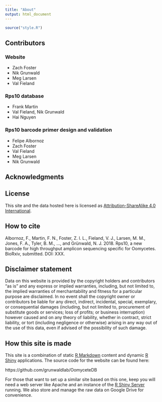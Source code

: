```yaml
---
title: "About"
output: html_document
---
```


```r
source("style.R")
```


## Contributors

### Website

- Zach Foster
- Nik Grunwald
- Meg Larsen
- Val Fieland

### Rps10 database

- Frank Martin
- Val Fieland, Nik Grunwald
- Hai Nguyen


### Rps10 barcode primer design and validation

- Felipe Albornoz
- Zach Foster
- Val Fieland
- Meg Larsen
- Nik Grunwald

## Acknowledgments



## License

This site and the data hosted here is licensed as [Attribution-ShareAlike 4.0 International](https://creativecommons.org/licenses/by-sa/4.0/).


## How to cite

Albornoz, F., Martin, F. N., Foster, Z. l. L., Fieland, V. J., Larsen, M. M., Jones, F. A., Tyler, B. M., ..., and Grünwald, N. J. 2018. Rps10, a new barcode for high throughput amplicon sequencing specific for Oomycetes. BioRxiv, submitted. DOI: XXX.


## Disclaimer statement

Data on this website is provided by the copyright holders and contributors "as is" and any express or implied warranties, including, but not limited to, the implied warranties of merchantability and fitness for a particular purpose are disclaimed.
In no event shall the copyright owner or contributors be liable for any direct, indirect, incidental, special, exemplary, or consequential damages (including, but not limited to, procurement of substitute goods or services; loss of profits; or business interruption) however caused and on any theory of liability, whether in contract, strict liability, or tort (including negligence or otherwise) arising in any way out of the use of this data, even if advised of the possibility of such damage.

## How this site is made

This site is a combination of static [R Markdown](https://rmarkdown.rstudio.com/rmarkdown_websites.html) content and dynamic [R Shiny](https://shiny.rstudio.com/) applications. The source code for the website can be found here:

https://github.com/grunwaldlab/OomyceteDB

For those that want to set up a similar site based on this one, keep you will need a web server like Apache and an instance of the [R Shiny Server](https://www.rstudio.com/products/shiny/shiny-server/) running. We also store and manage the raw data on Google Drive for convenience.